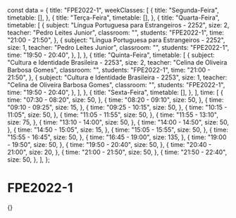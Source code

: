 const data = {
  title: "FPE2022-1",
  weekClasses: [
    {
      title: "Segunda-Feira",
      timetable: [],
    },
    {
      title: "Terça-Feira",
      timetable: [],
    },
    {
      title: "Quarta-Feira",
      timetable: [
        {
          subject: "Língua Portuguesa para Estrangeiros - 2252",
          size: 2,
          teacher: "Pedro Leites Junior",
          classroom: "",
          students: "FPE2022-1",
          time: "21:00 - 21:50",
        },
        {
          subject: "Língua Portuguesa para Estrangeiros - 2252",
          size: 1,
          teacher: "Pedro Leites Junior",
          classroom: "",
          students: "FPE2022-1",
          time: "19:50 - 20:40",
        },
      ],
    },
    {
      title: "Quinta-Feira",
      timetable: [
        {
          subject: "Cultura e Identidade Brasileira - 2253",
          size: 2,
          teacher: "Celina de Oliveira Barbosa Gomes",
          classroom: "",
          students: "FPE2022-1",
          time: "21:00 - 21:50",
        },
        {
          subject: "Cultura e Identidade Brasileira - 2253",
          size: 1,
          teacher: "Celina de Oliveira Barbosa Gomes",
          classroom: "",
          students: "FPE2022-1",
          time: "19:50 - 20:40",
        },
      ],
    },
    {
      title: "Sexta-Feira",
      timetable: [],
    },
  ],
  time: [
    {
      time: "07:30 - 08:20",
      size: 50,
    },
    {
      time: "08:20 - 09:10",
      size: 50,
    },
    {
      time: "09:10 - 09:25",
      size: 15,
    },
    {
      time: "09:25 - 10:15",
      size: 50,
    },
    {
      time: "10:15 - 11:05",
      size: 50,
    },
    {
      time: "11:05 - 11:55",
      size: 50,
    },
    {
      time: "11:55 - 13:10",
      size: 75,
    },
    {
      time: "13:10 - 14:00",
      size: 50,
    },
    {
      time: "14:00 - 14:50",
      size: 50,
    },
    {
      time: "14:50 - 15:05",
      size: 15,
    },
    {
      time: "15:05 - 15:55",
      size: 50,
    },
    {
      time: "15:55 - 16:45",
      size: 50,
    },
    {
      time: "16:45 - 19:00",
      size: 135,
    },
    {
      time: "19:00 - 19:50",
      size: 50,
    },
    {
      time: "19:50 - 20:40",
      size: 50,
    },
    {
      time: "20:40 - 21:00",
      size: 20,
    },
    {
      time: "21:00 - 21:50",
      size: 50,
    },
    {
      time: "21:50 - 22:40",
      size: 50,
    },
  ],
};

# FPE2022-1

<div>
  {<Grid title={data.title} weekClasses={data.weekClasses} time={data.time} />}
</div>
